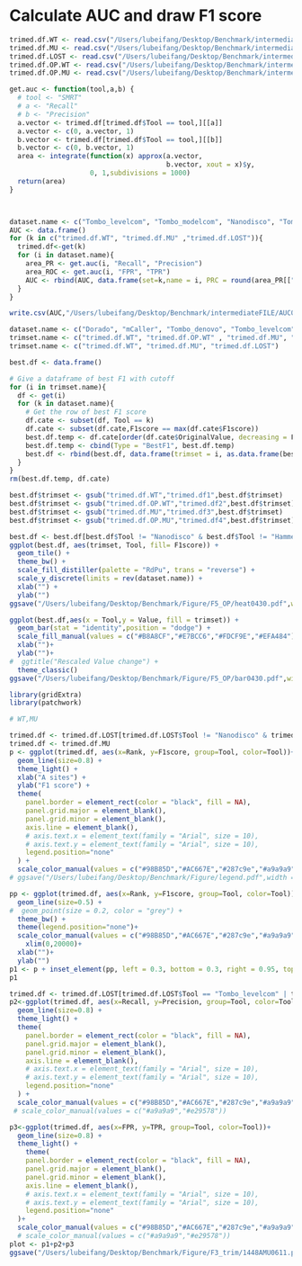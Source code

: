 # Calculate AUC and draw F1 score

```R

trimed.df.WT <- read.csv("/Users/lubeifang/Desktop/Benchmark/intermediateFILE/1448AWT.trimed.df0429.csv", row.names = 1)
trimed.df.MU <- read.csv("/Users/lubeifang/Desktop/Benchmark/intermediateFILE/1448AMU.trimed.df0611.csv", row.names = 1)
trimed.df.LOST <- read.csv("/Users/lubeifang/Desktop/Benchmark/intermediateFILE/1448ALOST.trimed.df0429.csv", row.names = 1)
trimed.df.OP.WT <- read.csv("/Users/lubeifang/Desktop/Benchmark/intermediateFILE/1448AOP_WT.trimed.df0430.csv", row.names = 1)
trimed.df.OP.MU <- read.csv("/Users/lubeifang/Desktop/Benchmark/intermediateFILE/1448AOP_MU.trimed.df0612.csv", row.names = 1)

get.auc <- function(tool,a,b) {
  # tool <- "SMRT"
  # a <- "Recall"
  # b <- "Precision"
  a.vector <- trimed.df[trimed.df$Tool == tool,][[a]]
  a.vector <- c(0, a.vector, 1)
  b.vector <- trimed.df[trimed.df$Tool == tool,][[b]]
  b.vector <- c(0, b.vector, 1)
  area <- integrate(function(x) approx(a.vector, 
                                       b.vector, xout = x)$y, 
                    0, 1,subdivisions = 1000)
  return(area)
}



dataset.name <- c("Tombo_levelcom", "Tombo_modelcom", "Nanodisco", "Tombo_denovo", "mCaller", "Dorado", "Hammerhead")
AUC <- data.frame()
for (k in c("trimed.df.WT", "trimed.df.MU" ,"trimed.df.LOST")){
  trimed.df<-get(k)
  for (i in dataset.name){
    area_PR <- get.auc(i, "Recall", "Precision")
    area_ROC <- get.auc(i, "FPR", "TPR")
    AUC <- rbind(AUC, data.frame(set=k,name = i, PRC = round(area_PR[["value"]],3), ROC = round(area_ROC[["value"]],3)))
  }
}

write.csv(AUC,"/Users/lubeifang/Desktop/Benchmark/intermediateFILE/AUC0611.csv")
```

```R
dataset.name <- c("Dorado", "mCaller", "Tombo_denovo", "Tombo_levelcom", "Tombo_modelcom" )
trimset.name <- c("trimed.df.WT", "trimed.df.OP.WT" , "trimed.df.MU", "trimed.df.OP.MU")
trimset.name <- c("trimed.df.WT", "trimed.df.MU", "trimed.df.LOST")

best.df <- data.frame()

# Give a dataframe of best F1 with cutoff
for (i in trimset.name){
  df <- get(i)
  for (k in dataset.name){
    # Get the row of best F1 score
    df.cate <- subset(df, Tool == k)
    df.cate <- subset(df.cate,F1score == max(df.cate$F1score))
    best.df.temp <- df.cate[order(df.cate$OriginalValue, decreasing = F),][1,]
    best.df.temp <- cbind(Type = "BestF1", best.df.temp)
    best.df <- rbind(best.df, data.frame(trimset = i, as.data.frame(best.df.temp)))
  }
}
rm(best.df.temp, df.cate)

best.df$trimset <- gsub("trimed.df.WT","trimed.df1",best.df$trimset)
best.df$trimset <- gsub("trimed.df.OP.WT","trimed.df2",best.df$trimset)
best.df$trimset <- gsub("trimed.df.MU","trimed.df3",best.df$trimset)
best.df$trimset <- gsub("trimed.df.OP.MU","trimed.df4",best.df$trimset)

best.df <- best.df[best.df$Tool != "Nanodisco" & best.df$Tool != "Hammerhead",]
ggplot(best.df, aes(trimset, Tool, fill= F1score)) + 
  geom_tile() +
  theme_bw() +
  scale_fill_distiller(palette = "RdPu", trans = "reverse") +
  scale_y_discrete(limits = rev(dataset.name)) +
  xlab("") +
  ylab("")
ggsave("/Users/lubeifang/Desktop/Benchmark/Figure/F5_OP/heat0430.pdf",width = 5, height = 7)

ggplot(best.df,aes(x = Tool,y = Value, fill = trimset)) + 
  geom_bar(stat = "identity",position = "dodge") +
  scale_fill_manual(values = c("#B8A8CF","#E7BCC6","#FDCF9E","#EFA484")) +
  xlab("")+
  ylab("")+
#  ggtitle("Rescaled Value change") +
  theme_classic()
ggsave("/Users/lubeifang/Desktop/Benchmark/Figure/F5_OP/bar0430.pdf",width = 10, height = 4)

```

```R
library(gridExtra)
library(patchwork)

# WT,MU

trimed.df <- trimed.df.LOST[trimed.df.LOST$Tool != "Nanodisco" & trimed.df.LOST$Tool != "Hammerhead",]
trimed.df <- trimed.df.MU
p <- ggplot(trimed.df, aes(x=Rank, y=F1score, group=Tool, color=Tool))+
  geom_line(size=0.8) +
  theme_light() +
  xlab("A sites") +
  ylab("F1 score") +
  theme(
    panel.border = element_rect(color = "black", fill = NA),
    panel.grid.major = element_blank(),
    panel.grid.minor = element_blank(),
    axis.line = element_blank(),
    # axis.text.x = element_text(family = "Arial", size = 10),
    # axis.text.y = element_text(family = "Arial", size = 10),
    legend.position="none"
  ) +
  scale_color_manual(values = c("#98B85D","#AC667E","#287c9e","#a9a9a9","#e29578"))
# ggsave("/Users/lubeifang/Desktop/Benchmark/Figure/legend.pdf",width = 5, height = 7)

pp <- ggplot(trimed.df, aes(x=Rank, y=F1score, group=Tool, color=Tool))+
  geom_line(size=0.5) +
#  geom_point(size = 0.2, color = "grey") +
  theme_bw() +
  theme(legend.position="none")+
  scale_color_manual(values = c("#98B85D","#AC667E","#287c9e","#a9a9a9","#e29578")) +
    xlim(0,20000)+
  xlab("")+
  ylab("")
p1 <- p + inset_element(pp, left = 0.3, bottom = 0.3, right = 0.95, top = 0.95) 
p1

trimed.df <- trimed.df.LOST[trimed.df.LOST$Tool == "Tombo_levelcom" | trimed.df.LOST$Tool == "Tombo_modelcom",]
p2<-ggplot(trimed.df, aes(x=Recall, y=Precision, group=Tool, color=Tool))+
  geom_line(size=0.8) +
  theme_light() +
  theme(
    panel.border = element_rect(color = "black", fill = NA),
    panel.grid.major = element_blank(),
    panel.grid.minor = element_blank(),
    axis.line = element_blank(),
    # axis.text.x = element_text(family = "Arial", size = 10),
    # axis.text.y = element_text(family = "Arial", size = 10),
    legend.position="none"
  ) +
  scale_color_manual(values = c("#98B85D","#AC667E","#287c9e","#a9a9a9","#e29578"))
 # scale_color_manual(values = c("#a9a9a9","#e29578"))

p3<-ggplot(trimed.df, aes(x=FPR, y=TPR, group=Tool, color=Tool))+
  geom_line(size=0.8) +
  theme_light() +
    theme(
    panel.border = element_rect(color = "black", fill = NA),
    panel.grid.major = element_blank(),
    panel.grid.minor = element_blank(),
    axis.line = element_blank(),
    # axis.text.x = element_text(family = "Arial", size = 10),
    # axis.text.y = element_text(family = "Arial", size = 10),
    legend.position="none"
  )+
  scale_color_manual(values = c("#98B85D","#AC667E","#287c9e","#a9a9a9","#e29578"))
  # scale_color_manual(values = c("#a9a9a9","#e29578"))
plot <- p1+p2+p3
ggsave("/Users/lubeifang/Desktop/Benchmark/Figure/F3_trim/1448AMU0611.pdf", plot, width = 9, height = 3)
```
